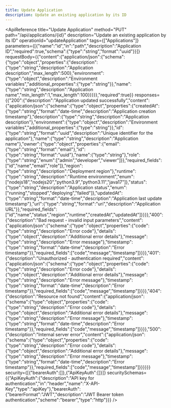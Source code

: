 ```yaml
---
title: Update Application
description: Update an existing application by its ID
---
```



<ApiReference
  title="Update Application"
  method="PUT"
  path="/api/applications/{id}"
  description="Update an existing application by its ID"
  operationId="updateApplication"
  tags={["Applications"]}
  parameters={[{"name":"id","in":"path","description":"Application ID","required":true,"schema":{"type":"string","format":"uuid"}}]}
  requestBody={{"content":{"application/json":{"schema":{"type":"object","properties":{"description":{"type":"string","description":"Application description","max_length":500},"environment":{"type":"object","description":"Environment variables","additional_properties":{"type":"string"}},"name":{"type":"string","description":"Application name","min_length":1,"max_length":100}}}}},"required":true}}
  responses={{"200":{"description":"Application updated successfully","content":{"application/json":{"schema":{"type":"object","properties":{"createdAt":{"type":"string","format":"date-time","description":"Application creation timestamp"},"description":{"type":"string","description":"Application description"},"environment":{"type":"object","description":"Environment variables","additional_properties":{"type":"string"}},"id":{"type":"string","format":"uuid","description":"Unique identifier for the application"},"name":{"type":"string","description":"Application name"},"owner":{"type":"object","properties":{"email":{"type":"string","format":"email"},"id":{"type":"string","format":"uuid"},"name":{"type":"string"},"role":{"type":"string","enum":["admin","developer","viewer"]}},"required_fields":["id","name","email","role"]},"region":{"type":"string","description":"Deployment region"},"runtime":{"type":"string","description":"Runtime environment","enum":["nodejs18","nodejs20","python3.9","python3.11","java17"]},"status":{"type":"string","description":"Application status","enum":["running","stopped","deploying","failed"]},"updatedAt":{"type":"string","format":"date-time","description":"Application last update timestamp"},"url":{"type":"string","format":"uri","description":"Application URL"}},"required_fields":["id","name","status","region","runtime","createdAt","updatedAt"]}}}},"400":{"description":"Bad request - invalid input parameters","content":{"application/json":{"schema":{"type":"object","properties":{"code":{"type":"string","description":"Error code"},"details":{"type":"object","description":"Additional error details"},"message":{"type":"string","description":"Error message"},"timestamp":{"type":"string","format":"date-time","description":"Error timestamp"}},"required_fields":["code","message","timestamp"]}}}},"401":{"description":"Unauthorized - authentication required","content":{"application/json":{"schema":{"type":"object","properties":{"code":{"type":"string","description":"Error code"},"details":{"type":"object","description":"Additional error details"},"message":{"type":"string","description":"Error message"},"timestamp":{"type":"string","format":"date-time","description":"Error timestamp"}},"required_fields":["code","message","timestamp"]}}}},"404":{"description":"Resource not found","content":{"application/json":{"schema":{"type":"object","properties":{"code":{"type":"string","description":"Error code"},"details":{"type":"object","description":"Additional error details"},"message":{"type":"string","description":"Error message"},"timestamp":{"type":"string","format":"date-time","description":"Error timestamp"}},"required_fields":["code","message","timestamp"]}}}},"500":{"description":"Internal server error","content":{"application/json":{"schema":{"type":"object","properties":{"code":{"type":"string","description":"Error code"},"details":{"type":"object","description":"Additional error details"},"message":{"type":"string","description":"Error message"},"timestamp":{"type":"string","format":"date-time","description":"Error timestamp"}},"required_fields":["code","message","timestamp"]}}}}}}
  security={[{"bearerAuth":[]},{"ApiKeyAuth":[]}]}
  securitySchemas={{"ApiKeyAuth":{"description":"API key for authentication","in":"header","name":"X-API-Key","type":"apiKey"},"bearerAuth":{"bearerFormat":"JWT","description":"JWT Bearer token authentication","scheme":"bearer","type":"http"}}}
/>

